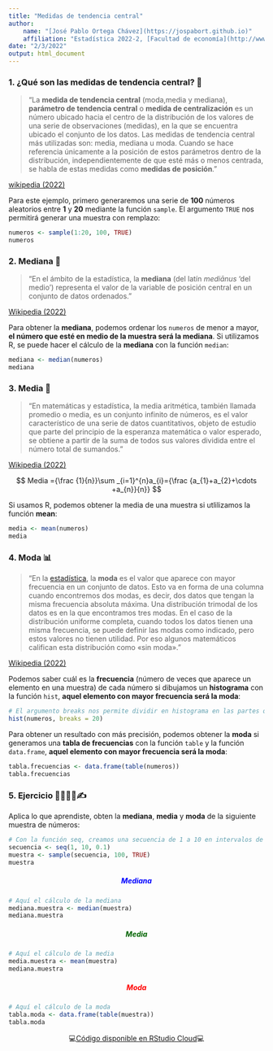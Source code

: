 ```yaml
---
title: "Medidas de tendencia central"
author:
    name: "[José Pablo Ortega Chávez](https://jospabort.github.io)"
    affiliation: "Estadística 2022-2, [Facultad de economía](http://www.economia.unam.mx/)"
date: "2/3/2022"
output: html_document
---
```


### 1. ¿Qué son las medidas de tendencia central? 🤔 {style="text-align: justify;"}

> "La **medida de tendencia central** (moda,media y mediana), **parámetro de tendencia central** o **medida de centralización** es un número ubicado hacia el centro de la distribución de los valores de una serie de observaciones (medidas), en la que se encuentra ubicado el conjunto de los datos. Las medidas de tendencia central más utilizadas son: media, mediana u moda. Cuando se hace referencia únicamente a la posición de estos parámetros dentro de la distribución, independientemente de que esté más o menos centrada, se habla de estas medidas como **medidas de posición**."

[wikipedia (2022)](https://es.wikipedia.org/wiki/Medidas_de_tendencia_central "wikipedia (2022)")

Para este ejemplo, primero generaremos una serie de **100** números aleatorios entre **1** y **20** mediante la función `sample`. El argumento `TRUE` nos permitirá generar una muestra con remplazo:

```r
numeros <- sample(1:20, 100, TRUE)
numeros
```

### 2. Mediana 📍 {style="text-align: justify;"}

> "En el ámbito de la estadística, la **mediana** (del latín *mediānus* 'del medio'​) representa el valor de la variable de posición central en un conjunto de datos ordenados."

[Wikipedia (2022)](https://es.wikipedia.org/wiki/Mediana_(estad%C3%ADstica) "Wikipedia (2022)")

Para obtener la **mediana**, podemos ordenar los `numeros` de menor a mayor, **el número que esté en medio de la muestra será la mediana**. Si utilizamos R, se puede hacer el cálculo de la **mediana** con la función `median`:

```r
mediana <- median(numeros)
mediana
```

### 3. Media 🧮 {style="text-align: justify;"}

> "En matemáticas y estadística, la media aritmética, también llamada promedio o media, es un conjunto infinito de números, es el valor característico de una serie de datos cuantitativos, objeto de estudio que parte del principio de la esperanza matemática o valor esperado, se obtiene a partir de la suma de todos sus valores dividida entre el número total de sumandos."

[Wikipedia (2022)](https://es.wikipedia.org/wiki/Media_aritm%C3%A9tica "Wikipedia (2022)")

<center>

$$ Media ={\frac {1}{n}}\sum _{i=1}^{n}a_{i}={\frac {a_{1}+a_{2}+\cdots +a_{n}}{n}} $$

</center>

Si usamos R, podemos obtener la media de una muestra si utlilizamos la función **mean**:

```r
media <- mean(numeros)
media
```

### 4. Moda 📊 {style="text-align: justify;"}

> "En la [estadística](https://es.wikipedia.org/wiki/Estad%C3%ADstica "Estadística"), la **moda** es el valor que aparece con mayor frecuencia en un conjunto de datos. Esto va en forma de una columna cuando encontremos dos modas, es decir, dos datos que tengan la misma frecuencia absoluta máxima. Una distribución trimodal de los datos es en la que encontramos tres modas. En el caso de la distribución uniforme completa, cuando todos los datos tienen una misma frecuencia, se puede definir las modas como indicado, pero estos valores no tienen utilidad. Por eso algunos matemáticos califican esta distribución como «sin moda»."

[Wikipedia (2022)](https://es.wikipedia.org/wiki/Moda_(estad%C3%ADstica) "Wikipedia (2022)")

Podemos saber cuál es la **frecuencia** (número de veces que aparece un elemento en una muestra) de cada número si dibujamos un **histograma** con la función `hist`, **aquel elemento con mayor frecuencia será la moda**:

```r
# El argumento breaks nos permite dividir en histograma en las partes que queramos
hist(numeros, breaks = 20)
```

Para obtener un resultado con más precisión, podemos obtener la **moda** si generamos una **tabla de frecuencias** con la función `table` y la función `data.frame`, **aquel elemento con mayor frecuencia será la moda**:

```r
tabla.frecuencias <- data.frame(table(numeros))
tabla.frecuencias
```

### 5. Ejercicio 👩‍💻👨‍💻✍ {style="text-align: justify;"}

Aplica lo que aprendiste, obten la **mediana**, **media** y **moda** de la siguiente muestra de números:

```r
# Con la función seq, creamos una secuencia de 1 a 10 en intervalos de 0.1 en 0.1
secuencia <- seq(1, 10, 0.1)
muestra <- sample(secuencia, 100, TRUE)
muestra
```

##### Mediana {style="text-align: center; color: blue;"}

```r
# Aquí el cálculo de la mediana 
mediana.muestra <- median(muestra)
mediana.muestra
```

##### Media {style="text-align: center; color: darkgreen;"}

```r
# Aquí el cálculo de la media
media.muestra <- mean(muestra)
mediana.muestra
```

##### Moda {style="text-align: center; color: red;"}

```r
# Aquí el cálculo de la moda
tabla.moda <- data.frame(table(muestra))
tabla.moda
```

<center>

💻[Código disponible en RStudio Cloud](https://rstudio.cloud/project/3671022 "👩‍💻 Disponible en RStudio Cloud 👨‍💻")💻

</center>
